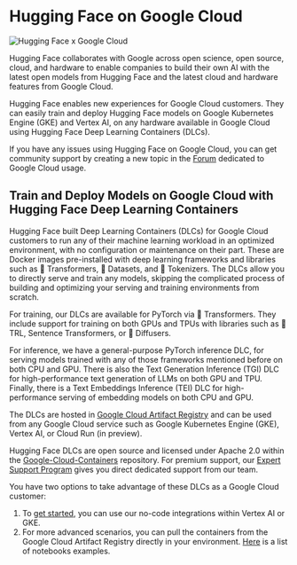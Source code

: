 # Hugging Face on Google Cloud

![Hugging Face x Google Cloud](https://huggingface.co/datasets/huggingface/documentation-images/resolve/main/google-cloud/thumbnail.png)

Hugging Face collaborates with Google across open science, open source, cloud, and hardware to enable companies to build their own AI with the latest open models from Hugging Face and the latest cloud and hardware features from Google Cloud.

Hugging Face enables new experiences for Google Cloud customers. They can easily train and deploy Hugging Face models on Google Kubernetes Engine (GKE) and Vertex AI, on any hardware available in Google Cloud using Hugging Face Deep Learning Containers (DLCs).

If you have any issues using Hugging Face on Google Cloud, you can get community support by creating a new topic in the [Forum](https://discuss.huggingface.co/c/google-cloud/69/l/latest) dedicated to Google Cloud usage.

## Train and Deploy Models on Google Cloud with Hugging Face Deep Learning Containers

Hugging Face built Deep Learning Containers (DLCs) for Google Cloud customers to run any of their machine learning workload in an optimized environment, with no configuration or maintenance on their part. These are Docker images pre-installed with deep learning frameworks and libraries such as 🤗 Transformers, 🤗 Datasets, and 🤗 Tokenizers. The DLCs allow you to directly serve and train any models, skipping the complicated process of building and optimizing your serving and training environments from scratch.

For training, our DLCs are available for PyTorch via 🤗 Transformers. They include support for training on both GPUs and TPUs with libraries such as 🤗 TRL, Sentence Transformers, or 🧨 Diffusers.

For inference, we have a general-purpose PyTorch inference DLC, for serving models trained with any of those frameworks mentioned before on both CPU and GPU. There is also the Text Generation Inference (TGI) DLC for high-performance text generation of LLMs on both GPU and TPU. Finally, there is a Text Embeddings Inference (TEI) DLC for high-performance serving of embedding models on both CPU and GPU.

The DLCs are hosted in [Google Cloud Artifact Registry](https://console.cloud.google.com/artifacts/docker/deeplearning-platform-release/us/gcr.io) and can be used from any Google Cloud service such as Google Kubernetes Engine (GKE), Vertex AI, or Cloud Run (in preview).

Hugging Face DLCs are open source and licensed under Apache 2.0 within the [Google-Cloud-Containers](https://github.com/huggingface/Google-Cloud-Containers) repository. For premium support, our [Expert Support Program](https://huggingface.co/support) gives you direct dedicated support from our team.

You have two options to take advantage of these DLCs as a Google Cloud customer:

1. To [get started](https://huggingface.co/blog/google-cloud-model-garden), you can use our no-code integrations within Vertex AI or GKE.
2. For more advanced scenarios, you can pull the containers from the Google Cloud Artifact Registry directly in your environment. [Here](https://github.com/huggingface/Google-Cloud-Containers/tree/main/examples) is a list of notebooks examples.
